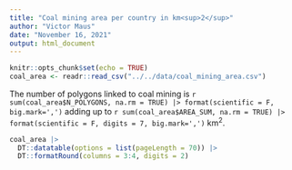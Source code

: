 ```yaml
---
title: "Coal mining area per country in km<sup>2</sup>"
author: "Victor Maus"
date: "November 16, 2021"
output: html_document
---
```


```r
knitr::opts_chunk$set(echo = TRUE)
coal_area <- readr::read_csv("../../data/coal_mining_area.csv")
```

The number of polygons linked to coal mining is `r sum(coal_area$N_POLYGONS, na.rm = TRUE) |> format(scientific = F, big.mark=',')` adding up to `r sum(coal_area$AREA_SUM, na.rm = TRUE) |> format(scientific = F, digits = 7, big.mark=',')` km<sup>2</sup>.

```r
coal_area |> 
  DT::datatable(options = list(pageLength = 70)) |> 
  DT::formatRound(columns = 3:4, digits = 2)
```
